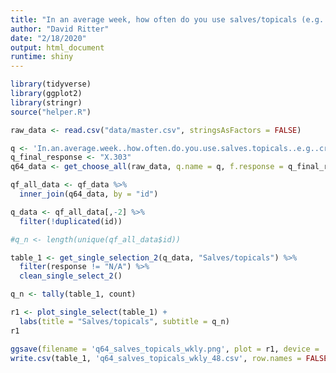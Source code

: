 ```yaml
---
title: "In an average week, how often do you use salves/topicals (e.g. creams, lotions, sprays, etc.)"
author: "David Ritter"
date: "2/18/2020"
output: html_document
runtime: shiny
---
```


```r
library(tidyverse)
library(ggplot2)
library(stringr)
source("helper.R")
```

```r
raw_data <- read.csv("data/master.csv", stringsAsFactors = FALSE)
```

```r
q <- 'In.an.average.week..how.often.do.you.use.salves.topicals..e.g..creams..lotions..sprays..etc...'
q_final_response <- "X.303"
q64_data <- get_choose_all(raw_data, q.name = q, f.response = q_final_response)
```

```r
qf_all_data <- qf_data %>%
  inner_join(q64_data, by = "id") 

q_data <- qf_all_data[,-2] %>%
  filter(!duplicated(id))

#q_n <- length(unique(qf_all_data$id))
```

```r
table_1 <- get_single_selection_2(q_data, "Salves/topicals") %>%
  filter(response != "N/A") %>%
  clean_single_select_2()

q_n <- tally(table_1, count)

r1 <- plot_single_select(table_1) +
  labs(title = "Salves/topicals", subtitle = q_n)
r1
```

```r
ggsave(filename = 'q64_salves_topicals_wkly.png', plot = r1, device = 'png')
write.csv(table_1, 'q64_salves_topicals_wkly_48.csv', row.names = FALSE)
```


